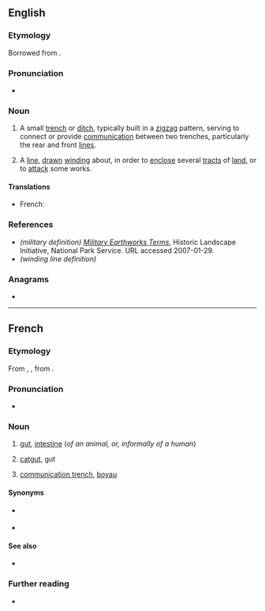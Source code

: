 ==English==

===Etymology===
Borrowed from {{bor|en|fr|boyau|notext=1}}.

===Pronunciation===
* {{a|UK}} {{IPA|/ˈbwɑːjəʊ/|/ˈbɔɪəʊ/|lang=en}}

===Noun===
{{en-noun}}

# {{lb|en|military}} A small [[trench]] or [[ditch]], typically built in a [[zigzag]] pattern, serving to connect or provide [[communication]] between two trenches, particularly the rear and front [[line|lines]].
# A [[line]], [[drawn]] [[wind|winding]] about, in order to [[enclose]] several [[tract|tracts]] of [[land]], or to [[attack]] some works.

====Translations====
{{trans-top|passage connecting two trenches}}
* French: {{t+|fr|boyau|m}}
{{trans-mid}}
{{trans-bottom}}

===References===
* ''(military definition)'' ''[http://www.cr.nps.gov/hps/hli/currents/earthworks/glossaryA_C.htm Military Earthworks Terms]'', Historic Landscape Initiative, National Park Service. URL accessed 2007-01-29.
* ''(winding line definition)'' {{1728}}

===Anagrams===
* {{anagrams|en|Ayoub|Yoabu|bayou}}

----

==French==

===Etymology===
From {{inh|fr|fro|boiel}}, {{m|fro|bouel}}, from {{inh|fr|la|botellus}}.

===Pronunciation===
* {{IPA|/bwa.jo/|lang=fr}}

===Noun===
{{fr-noun|m|boyaux}}

# {{lb|fr|anatomy}} [[gut]], [[intestine]] (''of an animal, or, informally of a human'')
# [[catgut]], gut
# {{lb|fr|military}} [[communication trench]], [[#English|boyau]]

====Synonyms====
* {{sense|gut}} {{l|fr|intestin}}
* {{sense|catgut}} {{l|fr|corde de boyau|cordes de boyau}}

====See also====
* {{l|fr|entrailles}}

===Further reading===
* {{R:TLFi}}